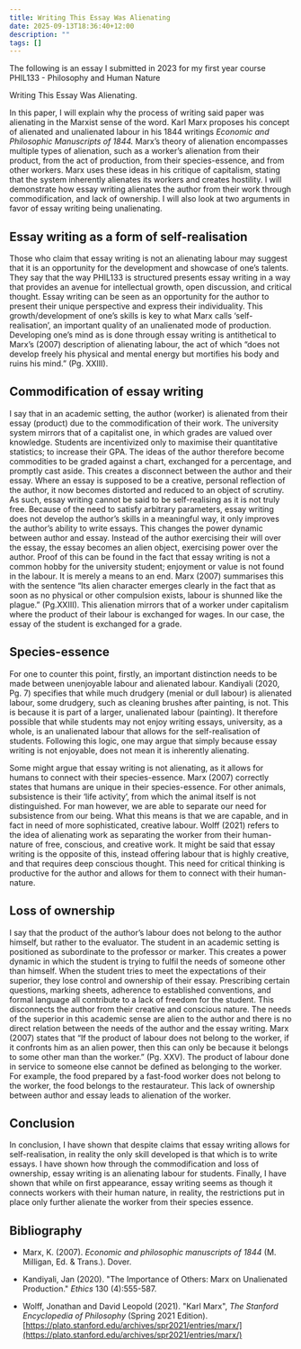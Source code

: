 ```yaml
---
title: Writing This Essay Was Alienating
date: 2025-09-13T18:36:40+12:00
description: ""
tags: []
---
```


The following is an essay I submitted in 2023 for my first year course PHIL133 - Philosophy and Human Nature

Writing This Essay Was Alienating.

In this paper, I will explain why the process of writing said paper was alienating in the Marxist sense of the word. Karl Marx proposes his concept of alienated and unalienated labour in his 1844 writings *Economic and Philosophic Manuscripts of 1844.* Marx’s theory of alienation encompasses multiple types of alienation, such as a worker’s alienation from their product, from the act of production, from their species-essence, and from other workers. Marx uses these ideas in his critique of capitalism, stating that the system inherently alienates its workers and creates hostility. I will demonstrate how essay writing alienates the author from their work through commodification, and lack of ownership. I will also look at two arguments in favor of essay writing being unalienating.

## Essay writing as a form of self-realisation

Those who claim that essay writing is not an alienating labour may suggest that it is an opportunity for the development and showcase of one’s talents. They say that the way PHIL133 is structured presents essay writing in a way that provides an avenue for intellectual growth, open discussion, and critical thought. Essay writing can be seen as an opportunity for the author to present their unique perspective and express their individuality. This growth/development of one’s skills is key to what Marx calls ‘self-realisation’, an important quality of an unalienated mode of production. Developing one’s mind as is done through essay writing is antithetical to Marx’s (2007) description of alienating labour, the act of which “does not develop freely his physical and mental energy but mortifies his body and ruins his mind.” (Pg. XXIII).

## Commodification of essay writing

I say that in an academic setting, the author (worker) is alienated from their essay (product) due to the commodification of their work. The university system mirrors that of a capitalist one, in which grades are valued over knowledge. Students are incentivized only to maximise their quantitative statistics; to increase their GPA. The ideas of the author therefore become commodities to be graded against a chart, exchanged for a percentage, and promptly cast aside. This creates a disconnect between the author and their essay. Where an essay is supposed to be a creative, personal reflection of the author, it now becomes distorted and reduced to an object of scrutiny. As such, essay writing cannot be said to be self-realising as it is not truly free. Because of the need to satisfy arbitrary parameters, essay writing does not develop the author’s skills in a meaningful way, it only improves the author’s ability to write essays. This changes the power dynamic between author and essay. Instead of the author exercising their will over the essay, the essay becomes an alien object, exercising power over the author. Proof of this can be found in the fact that essay writing is not a common hobby for the university student; enjoyment or value is not found in the labour. It is merely a means to an end. Marx (2007) summarises this with the sentence “Its alien character emerges clearly in the fact that as soon as no physical or other compulsion exists, labour is shunned like the plague.” (Pg.XXIII). This alienation mirrors that of a worker under capitalism where the product of their labour is exchanged for wages. In our case, the essay of the student is exchanged for a grade.

## Species-essence

For one to counter this point, firstly, an important distinction needs to be made between unenjoyable labour and alienated labour. Kandiyali (2020, Pg. 7) specifies that while much drudgery (menial or dull labour) is alienated labour, some drudgery, such as cleaning brushes after painting, is not. This is because it is part of a larger, unalienated labour (painting). It therefore possible that while students may not enjoy writing essays, university, as a whole, is an unalienated labour that allows for the self-realisation of students. Following this logic, one may argue that simply because essay writing is not enjoyable, does not mean it is inherently alienating.

Some might argue that essay writing is not alienating, as it allows for humans to connect with their species-essence. Marx (2007) correctly states that humans are unique in their species-essence. For other animals, subsistence is their ‘life activity’, from which the animal itself is not distinguished. For man however, we are able to separate our need for subsistence from our being. What this means is that we are capable, and in fact in need of more sophisticated, creative labour. Wolff (2021) refers to the idea of alienating work as separating the worker from their human-nature of free, conscious, and creative work. It might be said that essay writing is the opposite of this, instead offering labour that is highly creative, and that requires deep conscious thought. This need for critical thinking is productive for the author and allows for them to connect with their human-nature.

## Loss of ownership

I say that the product of the author’s labour does not belong to the author himself, but rather to the evaluator. The student in an academic setting is positioned as subordinate to the professor or marker. This creates a power dynamic in which the student is trying to fulfil the needs of someone other than himself. When the student tries to meet the expectations of their superior, they lose control and ownership of their essay. Prescribing certain questions, marking sheets, adherence to established conventions, and formal language all contribute to a lack of freedom for the student. This disconnects the author from their creative and conscious nature. The needs of the superior in this academic sense are alien to the author and there is no direct relation between the needs of the author and the essay writing. Marx (2007) states that “If the product of labour does not belong to the worker, if it confronts him as an alien power, then this can only be because it belongs to some other man than the worker.” (Pg. XXV). The product of labour done in service to someone else cannot be defined as belonging to the worker. For example, the food prepared by a fast-food worker does not belong to the worker, the food belongs to the restaurateur. This lack of ownership between author and essay leads to alienation of the worker.

## Conclusion

In conclusion, I have shown that despite claims that essay writing allows for self-realisation, in reality the only skill developed is that which is to write essays. I have shown how through the commodification and loss of ownership, essay writing is an alienating labour for students. Finally, I have shown that while on first appearance, essay writing seems as though it connects workers with their human nature, in reality, the restrictions put in place only further alienate the worker from their species essence.

## Bibliography

- Marx, K. (2007). *Economic and philosophic manuscripts of 1844* (M. Milligan, Ed. & Trans.). Dover.

- Kandiyali, Jan (2020). "The Importance of Others: Marx on Unalienated Production." *Ethics* 130 (4):555-587.

- Wolff, Jonathan and David Leopold (2021). "Karl Marx", *The Stanford Encyclopedia of Philosophy* (Spring 2021 Edition). [https://plato.stanford.edu/archives/spr2021/entries/marx/](https://plato.stanford.edu/archives/spr2021/entries/marx/)

